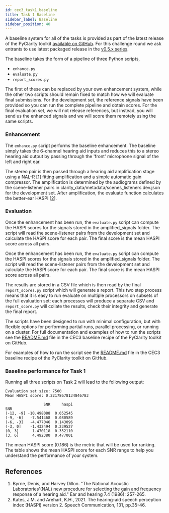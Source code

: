 ```yaml
---
id: cec3_task1_baseline
title: Task 1 Baseline
sidebar_label: Baseline
sidebar_position: 40
---
```



A baseline system for all of the tasks is provided as part of the latest release of the PyClarity toolkit [available on GitHub](https://github.com/claritychallenge/clarity/tree/main). For this challenge round we ask entrants to use latest packaged release in the [v0.5.x series](https://github.com/claritychallenge/clarity/releases).

The baseline takes the form of a pipeline of three Python scripts,

- `enhance.py`
- `evaluate.py`
- `report_scores.py`

The first of these can be replaced by your own enhancement system, while the other two scripts should remain fixed to match how we will evaluate final submissions. For the development set, the reference signals have been provided so you can run the complete pipeline and obtain scores. For the final evaluation set, we will not release references, but instead, you will send us the enhanced signals and we will score them remotely using the same scripts.

### Enhancement

The `enhance.py` script performs the baseline enhancement. The baseline simply takes the 6-channel hearing aid inputs and reduces this to a stereo hearing aid output by passing through the 'front' microphone signal of the left and right ear.

The stereo pair is then passed through a hearing aid amplification stage using a NAL-R  \[[1](#refs)\] fitting amplification and a simple automatic gain compressor. The amplification is determined by the audiograms defined by the scene-listener pairs in clarity_data/metadata/scenes_listeners.dev.json for the development set. After amplification, the evaluate function calculates the better-ear HASPI \[[2](#refs)\].

### Evaluation

Once the enhancement has been run, the `evaluate.py` script can compute the HASPI scores for the signals stored in the amplified_signals folder. The script will read the scene-listener pairs from the development set and calculate the HASPI score for each pair. The final score is the mean HASPI score across all pairs.

Once the enhancement has been run, the `evaluate.py` script can compute the HASPI scores for the signals stored in the amplified_signals folder. The script will read the scene-listener pairs from the development set and calculate the HASPI score for each pair. The final score is the mean HASPI score across all pairs.

The results are stored in a CSV file which is then read by the final `report_scores.py` script which will generate a report. This two step process means that it is easy to run evaluate on multiple processors on subsets of the full evaluation set: each processes will produce a separate CSV and `report_score.py` will collate the results, check their integrity and generate the final report.

The scripts have been designed to run with minimal configuration, but with flexible options for performing partial runs, parallel processing, or running on a cluster. For full documentation and examples of how to run the scripts see the [README.md](https://github.com/claritychallenge/clarity/tree/main/recipes/cec3) file in the CEC3 baseline recipe of the PyClarity toolkit on GitHub.

For examples of how to run the script see the [README.md](https://github.com/claritychallenge/clarity/tree/main/recipes/cec3) file in the CEC3 baseline recipe of the PyClarity toolkit on GitHub.

### Baseline performance for Task 1

Running all three scripts on Task 2 will lead to the following output:

```text
Evaluation set size: 7500
Mean HASPI score: 0.22178678134846783

                 SNR     haspi
SNR
(-12, -9] -10.498088  0.052545
(-9, -6]   -7.541468  0.080589
(-6, -3]   -4.477046  0.143096
(-3, 0]    -1.432494  0.239527
(0, 3]      1.470118  0.352110
(3, 6]      4.492380  0.477001
```

The mean HASPI score (0.186) is the metric that will be used for ranking. The table shows the mean HASPI score for each SNR range to help you understand the performance of your system.

## References

<a name="refs"></a>

1. Byrne, Denis, and Harvey Dillon. "The National Acoustic Laboratories'(NAL) new procedure for selecting the gain and frequency response of a hearing aid." Ear and hearing 7.4 (1986): 257-265.
2. Kates, J.M. and Arehart, K.H., 2021. The hearing-aid speech perception index (HASPI) version 2. Speech Communication, 131, pp.35-46.
